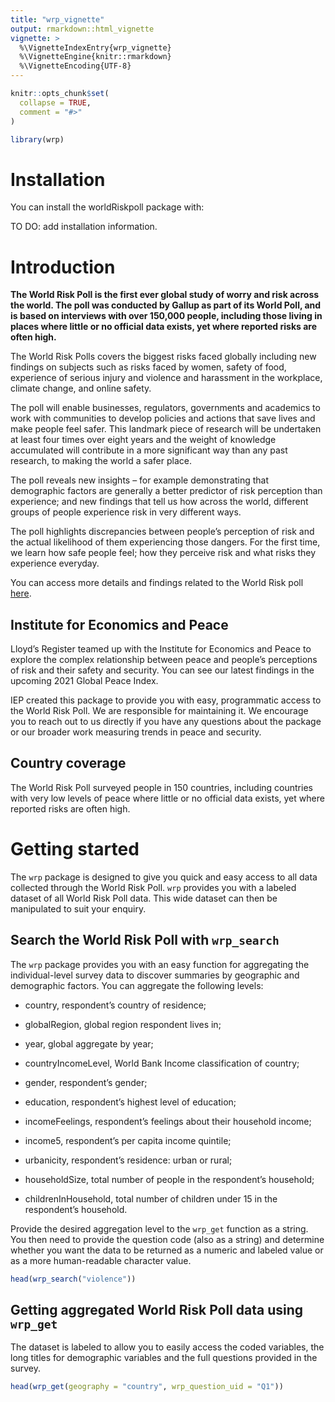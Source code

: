 ```yaml
---
title: "wrp_vignette"
output: rmarkdown::html_vignette
vignette: >
  %\VignetteIndexEntry{wrp_vignette}
  %\VignetteEngine{knitr::rmarkdown}
  %\VignetteEncoding{UTF-8}
---
```


```r
knitr::opts_chunk$set(
  collapse = TRUE,
  comment = "#>"
)
```

```r
library(wrp)
```

# Installation

You can install the worldRiskpoll package with:

TO DO: add installation information.

# Introduction

**The World Risk Poll is the first ever global study of worry and risk across the world. The poll was conducted by Gallup as part of its World Poll, and is based on interviews with over 150,000 people, including those living in places where little or no official data exists, yet where reported risks are often high.**

The World Risk Polls covers the biggest risks faced globally including new findings on subjects such as risks faced by women, safety of food, experience of serious injury and violence and harassment in the workplace, climate change, and online safety.

The poll will enable businesses, regulators, governments and academics to work with communities to develop policies and actions that save lives and make people feel safer. This landmark piece of research will be undertaken at least four times over eight years and the weight of knowledge accumulated will contribute in a more significant way than any past research, to making the world a safer place.

The poll reveals new insights -- for example demonstrating that demographic factors are generally a better predictor of risk perception than experience; and new findings that tell us how across the world, different groups of people experience risk in very different ways.

The poll highlights discrepancies between people's perception of risk and the actual likelihood of them experiencing those dangers. For the first time, we learn how safe people feel; how they perceive risk and what risks they experience everyday.

You can access more details and findings related to the World Risk poll [here](https://wrp.lrfoundation.org.uk/).

## Institute for Economics and Peace

Lloyd's Register teamed up with the Institute for Economics and Peace to explore the complex relationship between peace and people's perceptions of risk and their safety and security. You can see our latest findings in the upcoming 2021 Global Peace Index.

IEP created this package to provide you with easy, programmatic access to the World Risk Poll. We are responsible for maintaining it. We encourage you to reach out to us directly if you have any questions about the package or our broader work measuring trends in peace and security.

## Country coverage

The World Risk Poll surveyed people in 150 countries, including countries with very low levels of peace where little or no official data exists, yet where reported risks are often high.

# Getting started

The `wrp` package is designed to give you quick and easy access to all data collected through the World Risk Poll. `wrp` provides you with a labeled dataset of all World Risk Poll data. This wide dataset can then be manipulated to suit your enquiry.



## Search the World Risk Poll with `wrp_search`

The `wrp` package provides you with an easy function for aggregating the individual-level survey data to discover summaries by geographic and demographic factors. You can aggregate the following levels:

-   country, respondent's country of residence;

-   globalRegion, global region respondent lives in;

-   year, global aggregate by year;

-   countryIncomeLevel, World Bank Income classification of country;

-   gender, respondent's gender;

-   education, respondent's highest level of education;

-   incomeFeelings, respondent's feelings about their household income;

-   income5, respondent's per capita income quintile;

-   urbanicity, respondent's residence: urban or rural;

-   householdSize, total number of people in the respondent's household;

-   childrenInHousehold, total number of children under 15 in the respondent's household.

Provide the desired aggregation level to the `wrp_get` function as a string. You then need to provide the question code (also as a string) and determine whether you want the data to be returned as a numeric and labeled value or as a more human-readable character value.

```r
head(wrp_search("violence"))
```

## Getting aggregated World Risk Poll data using `wrp_get`

The dataset is labeled to allow you to easily access the coded variables, the long titles for demographic variables and the full questions provided in the survey. 

```r
head(wrp_get(geography = "country", wrp_question_uid = "Q1"))
```

